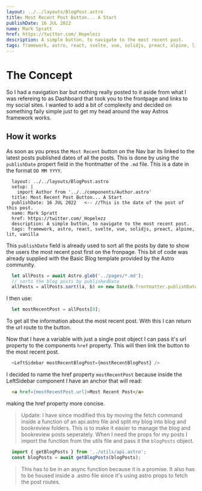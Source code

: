 ```yaml
---
layout: ../../layouts/BlogPost.astro
title: Most Recent Post Button... A Start
publishDate: 16 JUL 2022
name: Mark Spratt
href: https://twitter.com/_Hopelezz
description: A simple button, to navigate to the most recent post.
tags: framework, astro, react, svelte, vue, solidjs, preact, alpine, lit, vanilla
---
```


# The Concept

So I had a navigation bar but nothing really posted to it aside from what I was refereing to as Dashboard that took you to the frontpage and links to my social sites. I wanted to add a bit of complexity and decided on something faily simple just to get my head around the way Astros framework works.

## How it works

As soon as you press the `Most Recent` button on the Nav bar its linked to the latest posts published dates of all the posts. This is done by using the `publishDate` propert field in the frontmatter of the `.md` file. This is a date in the format `DD MM YYYY`. 

```
  layout: ../../layouts/BlogPost.astro
  setup: |
    import Author from '../../components/Author.astro'
  title: Most Recent Post Button... A Start
  publishDate: 16 JUL 2022   <-- //This is the date of the post of this post. 
  name: Mark Spratt
  href: https://twitter.com/_Hopelezz
  description: A simple button, to navigate to the most recent post.
  tags: framework, astro, react, svelte, vue, solidjs, preact, alpine, lit, vanilla
```

This `publishDate` field is already used to sort all the posts by date to show the users the most recent post first on the fronpage. This bit of code was already supplied with the Basic Blog template provided by the Astro community. 

```js
  let allPosts = await Astro.glob('../pages/*.md');
  // sorts the blog posts by publishedDate
  allPosts = allPosts.sort((a, b) => new Date(b.frontmatter.publishDate).valueOf() - new Date(a.frontmatter.publishDate).valueOf());
```

I then use:
```js
  let mostRecentPost = allPosts[0];
```
To get all the information about the most recent post. With this I can return the url route to the button.

Now that I have a variable with just a single post object I can pass it's url property to the components `href` property. This will then link the button to the most recent post.

```js
  <LeftSidebar mostRecentBlogPost={mostRecentBlogPost} />
```

I decided to name the href property `mostRecentPost` because inside the LeftSidebar component I have an anchor that will read:

```html
  <a href={mostRecentPost.url}>Most Recent Post</a>
```

making the href property more concise.

> Update: I have since modified this by moving the fetch command inside a function of an api.astro file and split my blog into blog and bookreview folders. This is to make it easier to manage the blog and bookreview posts seperately. When I need the props for my posts I import the function from the utils file and pass it the `blogPosts` object.

```js
  import { getBlogPosts } from '../utils/api.astro';
  const blogPosts = await getBlogPosts(blogPosts);
```

> This has to be in an async function because it is a promise. It also has to be housed inside a .astro file since it's using astro props to fetch the post routes.
